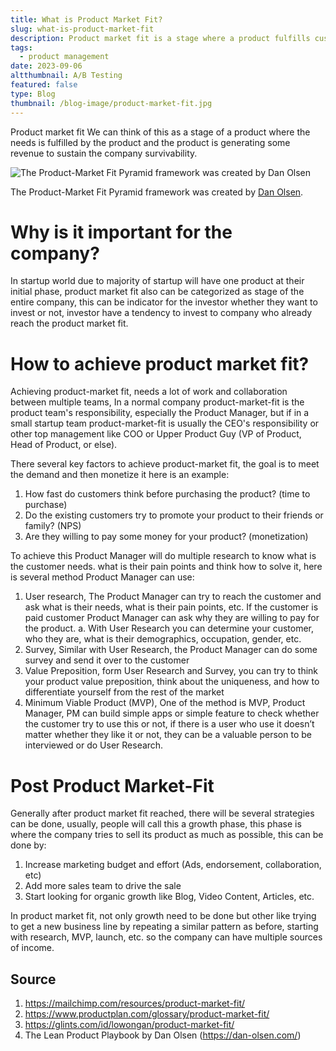 ```yaml
---
title: What is Product Market Fit?
slug: what-is-product-market-fit
description: Product market fit is a stage where a product fulfills customer needs and generates revenue to sustain the company. Achieving it requires collaboration between teams, and key factors include time to purchase, NPS, and monetization. Methods to achieve it include user research, surveys, value proposition, and MVP. After reaching product market fit, growth strategies can be implemented, and new business lines can be explored.
tags:
  - product management
date: 2023-09-06
altthumbnail: A/B Testing
featured: false
type: Blog
thumbnail: /blog-image/product-market-fit.jpg
---
```

Product market fit We can think of this as a stage of a product where the needs is fulfilled by the product and the product is generating some revenue to sustain the company survivability.

![The Product-Market Fit Pyramid framework was created by [Dan Olsen](https://dan-olsen.com/)](/blog-image/product-market-fit-dan-olsen.webp)

The Product-Market Fit Pyramid framework was created by [Dan Olsen](https://dan-olsen.com/).

# Why is it important for the company?

In startup world due to majority of startup will have one product at their initial phase, product market fit also can be categorized as stage of the entire company, this can be indicator for the investor whether they want to invest or not, investor have a tendency to invest to company who already reach the product market fit.

# How to achieve product market fit?

Achieving product-market fit, needs a lot of work and collaboration between multiple teams, In a normal company product-market-fit is the product team's responsibility, especially the Product Manager, but if in a small startup team product-market-fit is usually the CEO's responsibility or other top management like COO or Upper Product Guy (VP of Product, Head of Product, or else).

There several key factors to achieve product-market fit, the goal is to meet the demand and then monetize it here is an example:

1. How fast do customers think before purchasing the product? (time to purchase)
2. Do the existing customers try to promote your product to their friends or family? (NPS)
3. Are they willing to pay some money for your product? (monetization)

To achieve this Product Manager will do multiple research to know what is the customer needs. what is their pain points and think how to solve it, here is several method Product Manager can use:

1. User research, The Product Manager can try to reach the customer and ask what is their needs, what is their pain points, etc. If the customer is paid customer Product Manager can ask why they are willing to pay for the product.
    a. With User Research you can determine your customer, who they are, what is their demographics, occupation, gender, etc.
2. Survey, Similar with User Research, the Product Manager can do some survey and send it over to the customer
3. Value Preposition, form User Research and Survey, you can try to think your product value preposition, think about the uniqueness, and how to differentiate yourself from the rest of the market
4. Minimum Viable Product (MVP), One of the method is MVP, Product Manager, PM can build simple apps or simple feature to check whether the customer try to use this or not, if there is a user who use it doesn’t matter whether they like it or not, they can be a valuable person to be interviewed or do User Research.

# Post Product Market-Fit

Generally after product market fit reached, there will be several strategies can be done, usually, people will call this a growth phase, this phase is where the company tries to sell its product as much as possible, this can be done by:

1. Increase marketing budget and effort (Ads, endorsement, collaboration, etc)
2. Add more sales team to drive the sale
3. Start looking for organic growth like Blog, Video Content, Articles, etc.

In product market fit, not only growth need to be done but other like trying to get a new business line by repeating a similar pattern as before, starting with research, MVP, launch, etc. so the company can have multiple sources of income.

## Source

1. https://mailchimp.com/resources/product-market-fit/
2. https://www.productplan.com/glossary/product-market-fit/
3. https://glints.com/id/lowongan/product-market-fit/
4. The Lean Product Playbook by Dan Olsen (https://dan-olsen.com/)